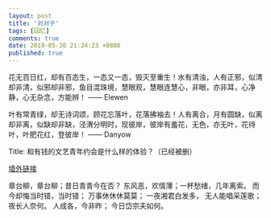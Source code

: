 ```yaml
---
layout: post
title: '对对子'
tags: [回忆]
comments: true
date: 2019-05-30 21:24:23 +0800
published: true
---
```


花无百日红，却有百态生，一态又一态，毁灭至重生！水有清浊，人有正邪，似清却非清，似邪却非邪，鱼目混珠境，慧眼观，慧眼连慧心，非眼，亦非耳，心净静，心无杂念，方能辨！  —— Elewen

叶有常青绿，却无诗词颂，顾花忘落叶，花落拂袖去！人有离合，月有圆缺，似离却非离，似缺却非缺，泾渭分明时，现彼岸，彼岸有羞花，无色，亦无叶，花待叶，叶肥花红，登彼岸！  —— Danyow

Title: 和有钱的文艺青年约会是什么样的体验？（已经被删）

[墙外链接][youtube]

章台柳，章台柳；昔日青青今在否？
东风恶，欢情薄；一杯愁绪，几年离索。
而今却悔当时错，当时错；
万事休休休莫莫；
一夜湘君白发多，
无人能唱采莲歌；
夜长人奈何。
人成各，今非昨；
今日岱宗夫如何。

[youtube]:https://www.youtube.com/watch?v=xJ-wHmfnuek
